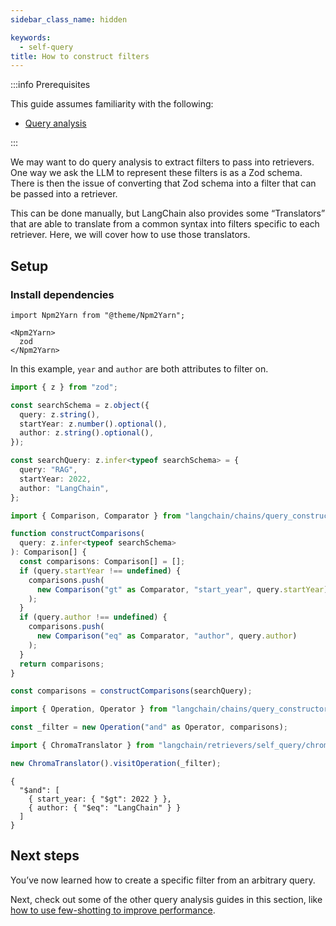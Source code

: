```yaml
---
sidebar_class_name: hidden

keywords:
  - self-query
title: How to construct filters
---
```


:::info Prerequisites

This guide assumes familiarity with the following:

- [Query analysis](../../docs/tutorials/query_analysis)

:::

We may want to do query analysis to extract filters to pass into
retrievers. One way we ask the LLM to represent these filters is as a
Zod schema. There is then the issue of converting that Zod schema into a
filter that can be passed into a retriever.

This can be done manually, but LangChain also provides some
“Translators” that are able to translate from a common syntax into
filters specific to each retriever. Here, we will cover how to use those
translators.

## Setup

### Install dependencies

```mdx-code-block
import Npm2Yarn from "@theme/Npm2Yarn";

<Npm2Yarn>
  zod
</Npm2Yarn>
```

In this example, `year` and `author` are both attributes to filter on.

```typescript
import { z } from "zod";

const searchSchema = z.object({
  query: z.string(),
  startYear: z.number().optional(),
  author: z.string().optional(),
});

const searchQuery: z.infer<typeof searchSchema> = {
  query: "RAG",
  startYear: 2022,
  author: "LangChain",
};
```

```typescript
import { Comparison, Comparator } from "langchain/chains/query_constructor/ir";

function constructComparisons(
  query: z.infer<typeof searchSchema>
): Comparison[] {
  const comparisons: Comparison[] = [];
  if (query.startYear !== undefined) {
    comparisons.push(
      new Comparison("gt" as Comparator, "start_year", query.startYear)
    );
  }
  if (query.author !== undefined) {
    comparisons.push(
      new Comparison("eq" as Comparator, "author", query.author)
    );
  }
  return comparisons;
}

const comparisons = constructComparisons(searchQuery);
```

```typescript
import { Operation, Operator } from "langchain/chains/query_constructor/ir";

const _filter = new Operation("and" as Operator, comparisons);
```

```typescript
import { ChromaTranslator } from "langchain/retrievers/self_query/chroma";

new ChromaTranslator().visitOperation(_filter);
```

```text
{
  "$and": [
    { start_year: { "$gt": 2022 } },
    { author: { "$eq": "LangChain" } }
  ]
}
```

## Next steps

You’ve now learned how to create a specific filter from an arbitrary
query.

Next, check out some of the other query analysis guides in this section,
like [how to use few-shotting to improve
performance](../../docs/how_to/query_no_queries).
